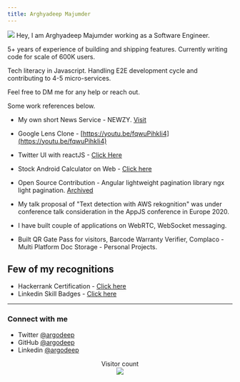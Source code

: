 ```yaml
---
title: Arghyadeep Majumder
---
```

![](dp.jpeg)
Hey, I am Arghyadeep Majumder working as a Software Engineer.

5+ years of experience of building and shipping features. Currently writing code for scale of 600K users. 

Tech literacy in Javascript. Handling E2E development cycle and contributing to 4-5 micro-services. 

Feel free to DM me for any help or reach out.

Some work references below.

* My own short News Service - NEWZY. [Visit](https://newzy.today)

* Google Lens Clone - [https://youtu.be/fqwuPihkIi4](https://youtu.be/fqwuPihkIi4)

* Twitter UI with reactJS - [Click Here](https://www.linkedin.com/feed/update/urn:li:activity:6720534691264516096)

* Stock Android Calculator on Web - [Click here](https://rjsc.vercel.app/)

* Open Source Contribution - Angular lightweight pagination library ngx light pagination. [Archived](https://www.npmjs.com/package/ngx-light-pagination)

* My talk proposal of "Text detection with AWS rekognition" was under conference talk consideration in the AppJS conference in Europe 2020.

* I have built couple of applications on WebRTC, WebSocket messaging.

* Built QR Gate Pass for visitors, Barcode Warranty Verifier, Complaco - Multi Platform Doc Storage - Personal Projects.

## Few of my recognitions

* Hackerrank Certification - [Click here](https://www.linkedin.com/feed/update/urn:li:activity:6710801364039147520/)
* Linkedin Skill Badges - [Click here](https://www.linkedin.com/feed/update/urn:li:activity:6710195426265448448/)


---

### Connect with me 

- Twitter [@argodeep](https://twitter.com/argodeep)
- GitHub [@argodeep](https://github.com/argodeep)
- Linkedin [@argodeep](https://www.linkedin.com/in/argodeep)

<div align="center"> 
  Visitor count<br />
  <img src="https://profile-counter.glitch.me/argodeep/count.svg" />
</div>

